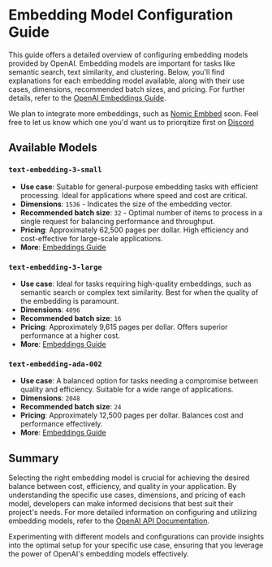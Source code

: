 # Embedding Model Configuration Guide

This guide offers a detailed overview of configuring embedding models provided by OpenAI. Embedding models are important for tasks like semantic search, text similarity, and clustering. Below, you'll find explanations for each embedding model available, along with their use cases, dimensions, recommended batch sizes, and pricing. For further details, refer to the [OpenAI Embeddings Guide](https://platform.openai.com/docs/guides/embeddings).

We plan to integrate more embeddings, such as [Nomic Embbed](https://blog.nomic.ai/posts/nomic-embed-text-v1) soon. Feel free to let us know which one you'd want us to priorqitize first on [Discord](https://discord.gg/p6KqD2kjtB)

## Available Models

### `text-embedding-3-small`

- **Use case**: Suitable for general-purpose embedding tasks with efficient processing. Ideal for applications where speed and cost are critical.
- **Dimensions**: `1536` - Indicates the size of the embedding vector.
- **Recommended batch size**: `32` - Optimal number of items to process in a single request for balancing performance and throughput.
- **Pricing**: Approximately 62,500 pages per dollar. High efficiency and cost-effective for large-scale applications.
- **More**: [Embeddings Guide](https://platform.openai.com/docs/guides/embeddings)

### `text-embedding-3-large`

- **Use case**: Ideal for tasks requiring high-quality embeddings, such as semantic search or complex text similarity. Best for when the quality of the embedding is paramount.
- **Dimensions**: `4096`
- **Recommended batch size**: `16`
- **Pricing**: Approximately 9,615 pages per dollar. Offers superior performance at a higher cost.
- **More**: [Embeddings Guide](https://platform.openai.com/docs/guides/embeddings)

### `text-embedding-ada-002`

- **Use case**: A balanced option for tasks needing a compromise between quality and efficiency. Suitable for a wide range of applications.
- **Dimensions**: `2048`
- **Recommended batch size**: `24`
- **Pricing**: Approximately 12,500 pages per dollar. Balances cost and performance effectively.
- **More**: [Embeddings Guide](https://platform.openai.com/docs/guides/embeddings)

## Summary

Selecting the right embedding model is crucial for achieving the desired balance between cost, efficiency, and quality in your application. By understanding the specific use cases, dimensions, and pricing of each model, developers can make informed decisions that best suit their project's needs. For more detailed information on configuring and utilizing embedding models, refer to the [OpenAI API Documentation](https://platform.openai.com/docs/guides/embeddings).

Experimenting with different models and configurations can provide insights into the optimal setup for your specific use case, ensuring that you leverage the power of OpenAI's embedding models effectively.
